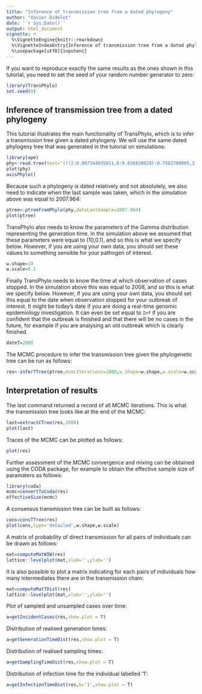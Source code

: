 ```yaml
---
title: "Inference of transmission tree from a dated phylogeny"
author: "Xavier Didelot"
date: '`r Sys.Date()`'
output: html_document
vignette: >
  %\VignetteEngine{knitr::rmarkdown}
  %\VignetteIndexEntry{Inference of transmission tree from a dated phylogeny}
  %\usepackage[utf8]{inputenc}
---
```



If you want to reproduce exactly the same results as the ones shown in this tutorial, you need to set the seed of your random number generator to zero:
```r
library(TransPhylo)
set.seed(0)
```

## Inference of transmission tree from a dated phylogeny

This tutorial illustrates the main functionality of TransPhylo, which is to infer a transmission tree given a dated phylogeny. We will use the same dated phylogeny tree that was generated in the tutorial on simulations:

```r
library(ape)
phy<-read.tree(text='(((2:0.007344035611,6:0.656820028):0.7562780805,3:1.643413444):1.293120815,((5:1.519248672,1:1.231048819):0.303038892,4:1.257652937):0.784065883);')
plot(phy)
axisPhylo()
```

Because such a phylogeny is dated relatively and not absolutely, we also need to indicate when the last sample was taken, which in the simulation above was equal to 2007.964:

```r
ptree<-ptreeFromPhylo(phy,dateLastSample=2007.964)
plot(ptree)
```

TransPhylo also needs to know the parameters of the Gamma distribution representing the generation time. In the simulation above we assumed that these parameters were equal to (10,0.1), and so this is what we specify below. However, if you are using your own data, you should set these values to something sensible for your pathogen of interest.
```r
w.shape=10
w.scale=0.1
```

Finally TransPhylo needs to know the time at which observation of cases stopped. In the simulation above this was equal to 2008, and so this is what we specify below. However, if you are using your own data, you should set this equal to the date when observation stopped for your outbreak of interest. It might be today's date if you are doing a real-time genomic epidemiology investigation. It can even be set equal to `Inf` if you are confident that the outbreak is finished and that there will be no cases in the future, for example if you are analysing an old outbreak which is clearly finished.
```r
dateT=2008
```

The MCMC procedure to infer the transmission tree given the phylogenetic tree can be run as follows:

```r
res<-inferTTree(ptree,mcmcIterations=1000,w.shape=w.shape,w.scale=w.scale,dateT=dateT)
```

## Interpretation of results

The last command returned a record of all MCMC iterations. This is what the transmission tree looks like at the end of the MCMC:

```r
last=extractCTree(res,1000)
plot(last)
```

Traces of the MCMC can be plotted as follows:

```r
plot(res)
```

Further assessment of the MCMC convergence and mixing can be obtained using the CODA package, for example to obtain the effective sample size of paramaters as follows:
```r
library(coda)
mcmc=convertToCoda(res)
effectiveSize(mcmc)
```

A consensus transmission tree can be built as follows:
```r
cons=consTTree(res)
plot(cons,type='detailed',w.shape,w.scale)
```

A matrix of probability of direct transmission for all pairs of individuals can be drawn as follows:
```r
mat=computeMatWIW(res)
lattice::levelplot(mat,xlab='',ylab='')
```

It is also possible to plot a matrix indicating for each pairs of individuals how many intermediates there are in the transmission chain:
```r
mat=computeMatTDist(res)
lattice::levelplot(mat,xlab='',ylab='')
```

Plot of sampled and unsampled cases over time:
```r
a=getIncidentCases(res,show.plot = T)
```

Distribution of realised generation times:
```r
a=getGenerationTimeDist(res,show.plot = T)
```

Distribution of realised sampling times:
```r
a=getSamplingTimeDist(res,show.plot = T)
```

Distribution of infection time for the individual labelled '1':

```r
a=getInfectionTimeDist(res,k='1',show.plot = T)
```